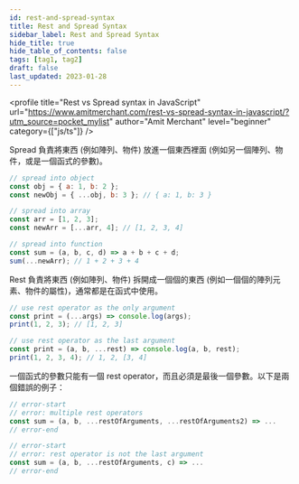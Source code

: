 ```yaml
---
id: rest-and-spread-syntax
title: Rest and Spread Syntax
sidebar_label: Rest and Spread Syntax
hide_title: true
hide_table_of_contents: false
tags: [tag1, tag2]
draft: false
last_updated: 2023-01-28
---
```


<profile
  title="Rest vs Spread syntax in JavaScript"
  url="https://www.amitmerchant.com/rest-vs-spread-syntax-in-javascript/?utm_source=pocket_mylist"
  author="Amit Merchant"
  level="beginner"
  category={["js/ts"]}
/>

Spread 負責將東西 (例如陣列、物件) 放進一個東西裡面 (例如另一個陣列、物件，或是一個函式的參數)。

```js
// spread into object
const obj = { a: 1, b: 2 };
const newObj = { ...obj, b: 3 }; // { a: 1, b: 3 }

// spread into array
const arr = [1, 2, 3];
const newArr = [...arr, 4]; // [1, 2, 3, 4]

// spread into function
const sum = (a, b, c, d) => a + b + c + d;
sum(...newArr); // 1 + 2 + 3 + 4
```

Rest 負責將東西 (例如陣列、物件) 拆開成一個個的東西 (例如一個個的陣列元素、物件的屬性)，通常都是在函式中使用。

```js
// use rest operator as the only argument
const print = (...args) => console.log(args);
print(1, 2, 3); // [1, 2, 3]

// use rest operator as the last argument
const print = (a, b, ...rest) => console.log(a, b, rest);
print(1, 2, 3, 4); // 1, 2, [3, 4]
```

一個函式的參數只能有一個 rest operator，而且必須是最後一個參數。以下是兩個錯誤的例子：

```js
// error-start
// error: multiple rest operators
const sum = (a, b, ...restOfArguments, ...restOfArguments2) => ...
// error-end

// error-start
// error: rest operator is not the last argument
const sum = (a, b, ...restOfArguments, c) => ...
// error-end
```
